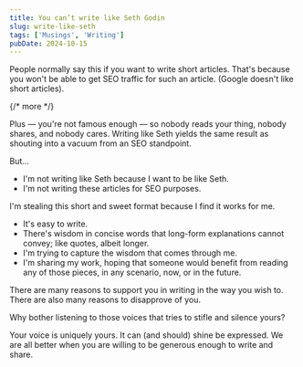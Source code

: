 ```yaml
---
title: You can’t write like Seth Godin
slug: write-like-seth
tags: ['Musings', 'Writing']
pubDate: 2024-10-15
---
```


People normally say this if you want to write short articles. That's because you won't be able to get SEO traffic for such an article. (Google doesn't like short articles).

{/* more */}

Plus — you're not famous enough — so nobody reads your thing, nobody shares, and nobody cares. Writing like Seth yields the same result as shouting into a vacuum from an SEO standpoint.

But...

- I'm not writing like Seth because I want to be like Seth.
- I'm not writing these articles for SEO purposes.

I'm stealing this short and sweet format because I find it works for me.

- It's easy to write.
- There's wisdom in concise words that long-form explanations cannot convey; like quotes, albeit longer.
- I'm trying to capture the wisdom that comes through me.
- I'm sharing my work, hoping that someone would benefit from reading any of those pieces, in any scenario, now, or in the future.

There are many reasons to support you in writing in the way you wish to. There are also many reasons to disapprove of you.

Why bother listening to those voices that tries to stifle and silence yours?

Your voice is uniquely yours. It can (and should) shine be expressed. We are all better when you are willing to be generous enough to write and share.
